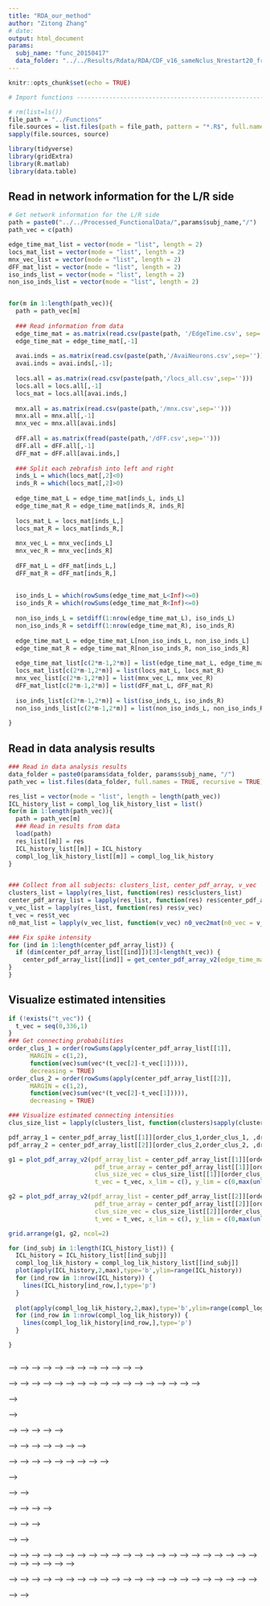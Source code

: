 ```yaml
---
title: "RDA_our_method"
author: "Zitong Zhang"
# date: 
output: html_document
params: 
  subj_name: "func_20150417"
  data_folder: "../../Results/Rdata/RDA/CDF_v16_sameNclus_Nrestart20_freqtrun2_totaltime200/"
---
```


```r
knitr::opts_chunk$set(echo = TRUE)
```

```r
# Import functions --------------------------------------------------------

# rm(list=ls())
file_path = "../Functions"
file.sources = list.files(path = file_path, pattern = "*.R$", full.names = TRUE)
sapply(file.sources, source)

library(tidyverse)
library(gridExtra)
library(R.matlab)
library(data.table)
```

## Read in network information for the L/R side 
```r
# Get network information for the L/R side 
path = paste0("../../Processed_FunctionalData/",params$subj_name,"/")
path_vec = c(path)

edge_time_mat_list = vector(mode = "list", length = 2)
locs_mat_list = vector(mode = "list", length = 2)
mnx_vec_list = vector(mode = "list", length = 2)
dFF_mat_list = vector(mode = "list", length = 2)
iso_inds_list = vector(mode = "list", length = 2)
non_iso_inds_list = vector(mode = "list", length = 2)


for(m in 1:length(path_vec)){ 
  path = path_vec[m]
  
  ### Read information from data
  edge_time_mat = as.matrix(read.csv(paste(path, '/EdgeTime.csv', sep='')))
  edge_time_mat = edge_time_mat[,-1]
  
  avai.inds = as.matrix(read.csv(paste(path,'/AvaiNeurons.csv',sep='')))
  avai.inds = avai.inds[,-1];
  
  locs.all = as.matrix(read.csv(paste(path,'/locs_all.csv',sep='')))
  locs.all = locs.all[,-1]
  locs_mat = locs.all[avai.inds,]
  
  mnx.all = as.matrix(read.csv(paste(path,'/mnx.csv',sep='')))
  mnx.all = mnx.all[,-1]
  mnx_vec = mnx.all[avai.inds]
  
  dFF.all = as.matrix(fread(paste(path,'/dFF.csv',sep='')))
  dFF.all = dFF.all[,-1]
  dFF_mat = dFF.all[avai.inds,]
  
  ### Split each zebrafish into left and right
  inds_L = which(locs_mat[,2]<0)
  inds_R = which(locs_mat[,2]>0)
  
  edge_time_mat_L = edge_time_mat[inds_L, inds_L]
  edge_time_mat_R = edge_time_mat[inds_R, inds_R]
  
  locs_mat_L = locs_mat[inds_L,]
  locs_mat_R = locs_mat[inds_R,]
  
  mnx_vec_L = mnx_vec[inds_L]
  mnx_vec_R = mnx_vec[inds_R]
  
  dFF_mat_L = dFF_mat[inds_L,]
  dFF_mat_R = dFF_mat[inds_R,]
  
  
  iso_inds_L = which(rowSums(edge_time_mat_L<Inf)<=0)
  iso_inds_R = which(rowSums(edge_time_mat_R<Inf)<=0)
  
  non_iso_inds_L = setdiff(1:nrow(edge_time_mat_L), iso_inds_L)
  non_iso_inds_R = setdiff(1:nrow(edge_time_mat_R), iso_inds_R)
  
  edge_time_mat_L = edge_time_mat_L[non_iso_inds_L, non_iso_inds_L]
  edge_time_mat_R = edge_time_mat_R[non_iso_inds_R, non_iso_inds_R]
  
  edge_time_mat_list[c(2*m-1,2*m)] = list(edge_time_mat_L, edge_time_mat_R)
  locs_mat_list[c(2*m-1,2*m)] = list(locs_mat_L, locs_mat_R)
  mnx_vec_list[c(2*m-1,2*m)] = list(mnx_vec_L, mnx_vec_R)
  dFF_mat_list[c(2*m-1,2*m)] = list(dFF_mat_L, dFF_mat_R)
  
  iso_inds_list[c(2*m-1,2*m)] = list(iso_inds_L, iso_inds_R)
  non_iso_inds_list[c(2*m-1,2*m)] = list(non_iso_inds_L, non_iso_inds_R)
  
}

```

## Read in data analysis results
```r
### Read in data analysis results
data_folder = paste0(params$data_folder, params$subj_name, "/") 
path_vec = list.files(data_folder, full.names = TRUE, recursive = TRUE)

res_list = vector(mode = "list", length = length(path_vec))
ICL_history_list = compl_log_lik_history_list = list()
for(m in 1:length(path_vec)){ 
  path = path_vec[m]
  ### Read in results from data
  load(path)
  res_list[[m]] = res
  ICL_history_list[[m]] = ICL_history
  compl_log_lik_history_list[[m]] = compl_log_lik_history
}


### Collect from all subjects: clusters_list, center_pdf_array, v_vec
clusters_list = lapply(res_list, function(res) res$clusters_list)
center_pdf_array_list = lapply(res_list, function(res) res$center_pdf_array)
v_vec_list = lapply(res_list, function(res) res$v_vec)
t_vec = res$t_vec
n0_mat_list = lapply(v_vec_list, function(v_vec) n0_vec2mat(n0_vec = v_vec/(t_vec[2]-t_vec[1])))

### Fix spike intensity 
for (ind in 1:length(center_pdf_array_list)) {
  if (dim(center_pdf_array_list[[ind]])[3]<length(t_vec)) {
    center_pdf_array_list[[ind]] = get_center_pdf_array_v2(edge_time_mat_list = edge_time_mat_list[ind], clusters_list = clusters_list[ind], n0_mat_list = n0_mat_list[ind], t_vec = t_vec)
}
}

```


## Visualize estimated intensities
```r
if (!exists("t_vec")) {
  t_vec = seq(0,336,1)
}
### Get connecting probabilities
order_clus_1 = order(rowSums(apply(center_pdf_array_list[[1]], 
      MARGIN = c(1,2),
      function(vec)sum(vec*(t_vec[2]-t_vec[1])))), 
      decreasing = TRUE)
order_clus_2 = order(rowSums(apply(center_pdf_array_list[[2]], 
      MARGIN = c(1,2),
      function(vec)sum(vec*(t_vec[2]-t_vec[1])))), 
      decreasing = TRUE)

### Visualize estimated connecting intensities 
clus_size_list = lapply(clusters_list, function(clusters)sapply(clusters,length))

pdf_array_1 = center_pdf_array_list[[1]][order_clus_1,order_clus_1, ,drop=FALSE]#[1:3,1:3,]
pdf_array_2 = center_pdf_array_list[[2]][order_clus_2,order_clus_2, ,drop=FALSE]#[1:3,1:3,]

```

```r

g1 = plot_pdf_array_v2(pdf_array_list = center_pdf_array_list[[1]][order_clus_1,order_clus_1, ,drop=FALSE], 
                        pdf_true_array = center_pdf_array_list[[1]][order_clus_1,order_clus_1, ,drop=FALSE],
                        clus_size_vec = clus_size_list[[1]][order_clus_1],
                        t_vec = t_vec, x_lim = c(), y_lim = c(0,max(unlist(center_pdf_array_list[[1]]))))

g2 = plot_pdf_array_v2(pdf_array_list = center_pdf_array_list[[2]][order_clus_2,order_clus_2, ,drop=FALSE], 
                        pdf_true_array = center_pdf_array_list[[2]][order_clus_2,order_clus_2, ,drop=FALSE],
                        clus_size_vec = clus_size_list[[2]][order_clus_2],
                        t_vec = t_vec, x_lim = c(), y_lim = c(0,max(unlist(center_pdf_array_list[[2]]))))

grid.arrange(g1, g2, ncol=2)


```


```r
for (ind_subj in 1:length(ICL_history_list)) {
  ICL_history = ICL_history_list[[ind_subj]]
  compl_log_lik_history = compl_log_lik_history_list[[ind_subj]]
  plot(apply(ICL_history,2,max),type='b',ylim=range(ICL_history))
  for (ind_row in 1:nrow(ICL_history)) {
    lines(ICL_history[ind_row,],type='p')
  }
  
  plot(apply(compl_log_lik_history,2,max),type='b',ylim=range(compl_log_lik_history))
  for (ind_row in 1:nrow(compl_log_lik_history)) {
    lines(compl_log_lik_history[ind_row,],type='p')
  }

}



```

<!-- ## Visualize estimated time shifts -->
<!-- ```{r} -->
<!-- ### Get memberships for ALL nodes -->
<!-- membership_list = lapply(clusters_list, clus2mem) -->
<!-- membership_list[[1]] = clus2mem(clusters_list[[1]][order_clus_1]) -->
<!-- membership_list[[2]] = clus2mem(clusters_list[[2]][order_clus_2]) -->


<!-- for (m in 1:length(membership_list)) { -->
<!--   N_node = nrow(locs_mat_list[[m]]) -->
<!--   mem_tmp = rep(0,N_node) -->
<!--   mem_tmp[non_iso_inds_list[[m]]] = membership_list[[m]] -->
<!--   membership_list[[m]] = mem_tmp -->
<!-- } -->
<!-- ``` -->

<!-- ```{r} -->
<!-- ### Plot time shifts distribution -->
<!-- data = tibble(v_vec=unlist(v_vec_list), -->
<!--               membership=c(membership_list[[1]][non_iso_inds_list[[1]]], membership_list[[2]][non_iso_inds_list[[2]]]), -->
<!--               subj=rep(1:length(v_vec_list), times=sapply(v_vec_list,length))) -->

<!-- g5 <- data %>% -->
<!--   filter(membership<=3) %>% -->
<!--   group_by(membership) %>% -->
<!--   mutate(N_node = n()) %>% -->
<!--   ggplot(aes(x=v_vec,group=as.factor(membership), -->
<!--              size=N_node, -->
<!--              color=as.factor(membership)))+ -->
<!--   geom_density( aes(), alpha=0.6) + -->
<!--   scale_color_manual(values=palette()[1+1:4]) + -->
<!--   scale_fill_manual(values=palette()[1+1:4]) + -->
<!--   scale_size(range=c(0.3,1)) + -->
<!--   theme_bw()+ -->
<!--   theme(legend.position = "none") + -->
<!--   # facet_wrap(~subj) + -->
<!--   scale_x_continuous() + -->
<!--   theme(axis.ticks.y = element_blank(), axis.text.y = element_blank(), axis.title.y = element_blank()) + -->
<!--   xlab('Time shifts (min)') -->

<!-- print(g5) -->
<!-- ``` -->


<!-- <!-- ```{r} --> -->
<!-- <!-- ### Get Wan's result --> -->
<!-- <!-- dat=readMat(paste('../../Raw_data/to_shizhe/','Leader_', --> -->
<!-- <!--                   substr(params$subj_name, start=nchar(params$subj_name)-7, --> -->
<!-- <!--                          stop=nchar(params$subj_name)), --> -->
<!-- <!--                   '.mat',sep='')) --> -->
<!-- <!-- activeTime_vec = dat$activeTime * 60 --> -->
<!-- <!-- activeTime_vec = activeTime_vec[c(inds_L[non_iso_inds_L], --> -->
<!-- <!--                                   inds_R[non_iso_inds_R])] --> -->
<!-- <!-- data = tibble(v_vec=activeTime_vec, --> -->
<!-- <!--               membership=c(membership_list[[1]][non_iso_inds_list[[1]]], membership_list[[2]][non_iso_inds_list[[2]]]), --> -->
<!-- <!--               subj=rep(1:length(v_vec_list), times=sapply(v_vec_list,length))) --> -->

<!-- <!-- g6 <- data %>% --> -->
<!-- <!--   filter(membership<=3) %>% --> -->
<!-- <!--   group_by(membership) %>% --> -->
<!-- <!--   mutate(N_node = n()) %>% --> -->
<!-- <!--   ggplot(aes(x=v_vec,group=as.factor(membership), --> -->
<!-- <!--              size=N_node, --> -->
<!-- <!--              color=as.factor(membership)))+ --> -->
<!-- <!--   geom_density( aes(), alpha=0.6, linetype=2) + --> -->
<!-- <!--   scale_color_manual(values=palette()[1+1:4]) + --> -->
<!-- <!--   scale_fill_manual(values=palette()[1+1:4]) + --> -->
<!-- <!--   scale_size(range=c(0.3,1)) + --> -->
<!-- <!--   theme_bw()+ --> -->
<!-- <!--   theme(legend.position = "none") + --> -->
<!-- <!--   # facet_wrap(~subj) + --> -->
<!-- <!--   scale_x_continuous() + --> -->
<!-- <!--   theme(axis.ticks.y = element_blank(), axis.text.y = element_blank(), axis.title.y = element_blank()) + --> -->
<!-- <!--   xlab('Time shifts (min)') --> -->

<!-- <!-- print(g6) --> -->

<!-- <!-- ``` --> -->

<!-- <!-- ```{r} --> -->
<!-- <!-- ### Get Wan's result --> -->
<!-- <!-- dat=readMat(paste('../../Raw_data/to_shizhe/','Leader_',substr(params$subj_name, start=nchar(params$subj_name)-7, stop=nchar(params$subj_name)),'.mat',sep='')) --> -->
<!-- <!-- activeTime_vec = dat$activeTime * 60 --> -->
<!-- <!-- patternTime_vec = dat$patternTime * 60 --> -->

<!-- <!-- ### Let time shift for non-active nodes be NA --> -->
<!-- <!-- for (m in 1:length(v_vec_list)) { --> -->
<!-- <!--   N_node = nrow(locs_mat_list[[m]]) --> -->
<!-- <!--   v_vec_tmp = rep(NA,N_node) --> -->
<!-- <!--   v_vec_tmp[non_iso_inds_list[[m]]] = v_vec_list[[m]] --> -->
<!-- <!--   v_vec_list[[m]] = v_vec_tmp --> -->
<!-- <!-- } --> -->

<!-- <!-- ggplot(data = data.frame(activeTime_vec=activeTime_vec, --> -->
<!-- <!--                          v_vec=unlist(v_vec_list), --> -->
<!-- <!--                          mem=as_factor(unlist(membership_list)) --> -->
<!-- <!--                          )) + --> -->
<!-- <!--   geom_point(aes(x=activeTime_vec, y=v_vec, color=mem)) + --> -->
<!-- <!--   scale_color_manual(values=palette()[c(8,2:6)]) + --> -->
<!-- <!--   xlab('Activation time by Wan (pp. e7)') + --> -->
<!-- <!--   ylab('Our estimation') --> -->
<!-- <!-- ``` --> -->



<!-- ## Visualize estimated clusters with spatial location -->

<!-- ```{r} -->

<!-- ### Spatial location  ---- -->

<!-- data = as.data.frame(reduce(locs_mat_list,rbind)) -->
<!-- colnames(data) = c('AP','LR','DV') -->
<!-- data = cbind(data, -->
<!--              membership=as.factor(unlist(membership_list)), -->
<!--              subj=rep(1:length(membership_list), -->
<!--                       times=sapply(membership_list,length))) -->

<!-- library(plotly) -->
<!-- fig = plot_ly(data, x = ~LR, y = ~AP, z = ~DV, color = ~membership, -->
<!--               # colors = c(palette()[c(8,2:6)]), -->
<!--               colors = c(`0`=palette()[8], -->
<!--                          `1`=palette()[2], -->
<!--                          `2`=palette()[3], -->
<!--                          `3`=palette()[4], -->
<!--                          `4`=palette()[5], -->
<!--                          `5`=palette()[6]), -->
<!--               type = "scatter3d") -->
<!-- fig = fig %>% -->
<!--   layout(scene = list(aspectmode='manual', aspectratio = list(x=1.5, y=1, z=1))) -->
<!-- fig -->
<!-- ``` -->


<!-- <!-- ## Visualize estimated clusters with mnx+/- indicator --> -->

<!-- <!-- ```{r} --> -->
<!-- <!-- ### mnx decomposition  ---- --> -->

<!-- <!-- data = tibble(subj=rep(1:length(membership_list),sapply(membership_list,length)), --> -->
<!-- <!--               membership=unlist(membership_list), --> -->
<!-- <!--               mnx=as.factor(unlist(mnx_vec_list)),  --> -->
<!-- <!--               islet=NA)  --> -->

<!-- <!-- data_2 = data %>%  --> -->
<!-- <!--   mutate(mnx=factor(mnx,levels=c(1,0)), islet=as.factor(as.numeric(islet)),  --> -->
<!-- <!--          membership=factor(membership, levels=c(0,max(membership):1)))  --> -->

<!-- <!-- data_2_left = data_2 %>% filter(subj==1) %>% mutate(membership=fct_drop(membership)) --> -->
<!-- <!-- data_2_right = data_2 %>% filter(subj==2) %>% mutate(membership=fct_drop(membership)) --> -->

<!-- <!-- fill_color = c(`0`=palette()[8], --> -->
<!-- <!--                `1`=palette()[2], --> -->
<!-- <!--                `2`=palette()[3], --> -->
<!-- <!--                `3`=palette()[4], --> -->
<!-- <!--                `4`=palette()[5], --> -->
<!-- <!--                `5`=palette()[6]) --> -->
<!-- <!-- ### Left spine --> -->
<!-- <!-- g1 = data_2_left %>% --> -->
<!-- <!--   mutate(membership=factor(membership,levels=c(0,1,2,3,4))) %>% --> -->
<!-- <!--   ggplot(mapping = aes(fill=mnx,x=membership)) + --> -->
<!-- <!--   scale_fill_manual(values=fill_color) + --> -->
<!-- <!--   geom_bar(position="fill") + --> -->
<!-- <!--   geom_text(data = data_2_left %>%  --> -->
<!-- <!--               count(membership, mnx) %>% group_by(membership) %>%  --> -->
<!-- <!--               summarise(perc=round(n/sum(n),3), mnx=mnx) %>%  --> -->
<!-- <!--               arrange(desc(mnx), .by_group = TRUE) , --> -->
<!-- <!--             aes(x = membership, label = scales::percent(perc), y=perc, fill=NULL),  --> -->
<!-- <!--             position = position_fill(0.5), size=2.5)+ --> -->
<!-- <!--   # scale_x_discrete(labels=c("mnx+","mnx-"))+ --> -->
<!-- <!--   xlab("")+ --> -->
<!-- <!--   theme_bw()+ --> -->
<!-- <!--   theme(legend.position = 'none',  --> -->
<!-- <!--         panel.grid  = element_blank(), --> -->
<!-- <!--         # axis.text = element_blank(), --> -->
<!-- <!--         axis.text.y = element_blank(),  --> -->
<!-- <!--         axis.title = element_blank(),   --> -->
<!-- <!--         axis.title.y = element_blank(),  --> -->
<!-- <!--         axis.ticks.y = element_blank()) --> -->

<!-- <!-- ### Right spine --> -->
<!-- <!-- g2 = data_2_right %>% --> -->
<!-- <!--   mutate(membership=factor(membership,levels=c(1,2,3,4))) %>% --> -->
<!-- <!--   ggplot(mapping = aes(fill=mnx,x=membership)) + --> -->
<!-- <!--   scale_fill_manual(values=fill_color) + --> -->
<!-- <!--   geom_bar(position="fill") + --> -->
<!-- <!--   geom_text(data = data_2_right %>%  --> -->
<!-- <!--               count(membership, mnx) %>% group_by(membership) %>%  --> -->
<!-- <!--               summarise(perc=round(n/sum(n),3), mnx=mnx) %>%  --> -->
<!-- <!--               arrange(desc(mnx), .by_group = TRUE) , --> -->
<!-- <!--             aes(x = membership, label = scales::percent(perc), y=perc, fill=NULL),  --> -->
<!-- <!--             position = position_fill(0.5), size=2.5)+ --> -->
<!-- <!--   # scale_x_discrete(labels=c("mnx+","mnx-"))+ --> -->
<!-- <!--   xlab("")+ --> -->
<!-- <!--   theme_bw()+ --> -->
<!-- <!--   theme(legend.position = 'none',  --> -->
<!-- <!--         panel.grid  = element_blank(), --> -->
<!-- <!--         # axis.text = element_blank(), --> -->
<!-- <!--         axis.text.y = element_blank(),  --> -->
<!-- <!--         axis.title = element_blank(),   --> -->
<!-- <!--         axis.title.y = element_blank(),  --> -->
<!-- <!--         axis.ticks.y = element_blank()) --> -->

<!-- <!-- grid.arrange(g1, g2, ncol=2) --> -->
<!-- <!-- ``` --> -->

